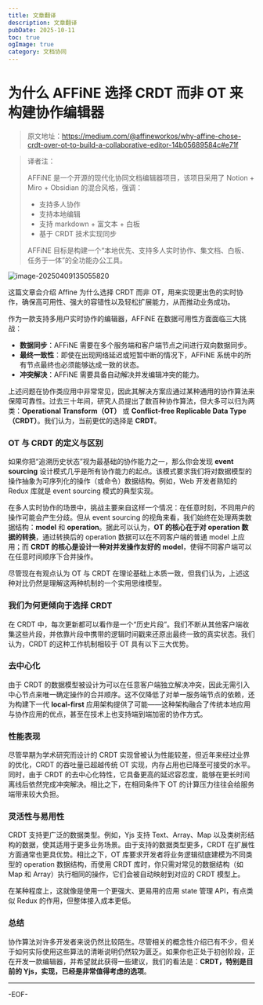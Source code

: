 ```yaml
---
title: 文章翻译
description: 文章翻译
pubDate: 2025-10-11
toc: true
ogImage: true
category: 文档协同
---
```


# 为什么 AFFiNE 选择 CRDT 而非 OT 来构建协作编辑器

> 原文地址：https://medium.com/@affineworkos/why-affine-chose-crdt-over-ot-to-build-a-collaborative-editor-14b05689584c#e71f

> 译者注：
>
> AFFiNE 是一个开源的现代化协同文档编辑器项目，该项目采用了 Notion + Miro + Obsidian 的混合风格，强调：
>
> - 支持多人协作
> - 支持本地编辑
> - 支持 markdown + 富文本 + 白板
> - 基于 CRDT 技术实现同步
>
> AFFiNE 目标是构建一个“本地优先、支持多人实时协作、集文档、白板、任务于一体”的全功能办公工具。

![image-20250409135055820](https://xiejie-typora.oss-cn-chengdu.aliyuncs.com/2025-04-09-055056.png)

这篇文章会介绍 Affine 为什么选择 CRDT 而非 OT，用来实现更出色的实时协作，确保高可用性、强大的容错性以及轻松扩展能力，从而推动业务成功。

作为一款支持多用户实时协作的编辑器，AFFiNE 在数据可用性方面面临三大挑战：

- **数据同步**：AFFiNE 需要在多个服务端和客户端节点之间进行双向数据同步。
- **最终一致性**：即使在出现网络延迟或短暂中断的情况下，AFFiNE 系统中的所有节点最终也必须能够达成一致的状态。
- **冲突解决**：AFFiNE 需要具备自动解决并发编辑冲突的能力。

上述问题在协作类应用中非常常见，因此其解决方案应通过某种通用的协作算法来保障可靠性。过去三十年间，研究人员提出了数百种协作算法，但大多可以归为两类：**Operational Transform（OT）** 或 **Conflict-free Replicable Data Type（CRDT）**。我们认为，当前更优的选择是 **CRDT**。

### OT 与 CRDT 的定义与区别

如果你把“追溯历史状态”视为最基础的协作能力之一，那么你会发现 **event sourcing** 设计模式几乎是所有协作能力的起点。该模式要求我们将对数据模型的操作抽象为可序列化的操作（或命令）数据结构。例如，Web 开发者熟知的 Redux 库就是 event sourcing 模式的典型实现。

在多人实时协作的场景中，挑战主要来自这样一个情况：在任意时刻，不同用户的操作可能会产生分歧。但从 event sourcing 的视角来看，我们始终在处理两类数据结构：**model** 和 **operation**。据此可以认为，**OT 的核心在于对 operation 数据的转换**，通过转换后的 operation 数据可以在不同客户端的普通 model 上应用；而 **CRDT 的核心是设计一种对并发操作友好的 model**，使得不同客户端可以在任意时间顺序下合并操作。

尽管现在有观点认为 OT 与 CRDT 在理论基础上本质一致，但我们认为，上述这种对比仍然是理解这两种机制的一个实用思维模型。

### 我们为何更倾向于选择 CRDT

在 CRDT 中，每次更新都可以看作是一个“历史片段”。我们不断从其他客户端收集这些片段，并依靠片段中携带的逻辑时间戳来还原出最终一致的真实状态。我们认为，CRDT 的这种工作机制相较于 OT 具有以下三大优势。

### 去中心化

由于 CRDT 的数据模型被设计为可以在任意客户端独立解决冲突，因此无需引入中心节点来唯一确定操作的合并顺序。这不仅降低了对单一服务端节点的依赖，还为构建下一代 **local-first** 应用架构提供了可能——这种架构融合了传统本地应用与协作应用的优点，甚至在技术上也支持端到端加密的协作方式。

### 性能表现

尽管早期为学术研究而设计的 CRDT 实现曾被认为性能较差，但近年来经过业界的优化，CRDT 的吞吐量已超越传统 OT 实现，内存占用也已降至可接受的水平。同时，由于 CRDT 的去中心化特性，它具备更高的延迟容忍度，能够在更长时间离线后依然完成冲突解决。相比之下，在相同条件下 OT 的计算压力往往会给服务端带来较大负担。

### 灵活性与易用性

CRDT 支持更广泛的数据类型。例如，Yjs 支持 Text、Array、Map 以及类树形结构的数据，使其适用于更多业务场景。由于支持的数据类型更多，CRDT 在扩展性方面通常也更具优势。相比之下，OT 库要求开发者将业务逻辑彻底建模为不同类型的 operation 数据结构，而使用 CRDT 库时，你只需对常见的数据结构（如 Map 和 Array）执行相同的操作，它们会被自动映射到对应的 CRDT 模型上。

在某种程度上，这就像是使用一个更强大、更易用的应用 state 管理 API，有点类似 Redux 的作用，但整体接入成本更低。

### 总结

协作算法对许多开发者来说仍然比较陌生。尽管相关的概念性介绍已有不少，但关于如何实际使用这些算法的清晰说明仍然较为匮乏。如果你也正处于初创阶段，正在开发一款编辑器，并希望就此获得一些建议，我们的看法是：**CRDT，特别是目前的 Yjs，实现，已经是非常值得考虑的选项**。

---

-EOF-
